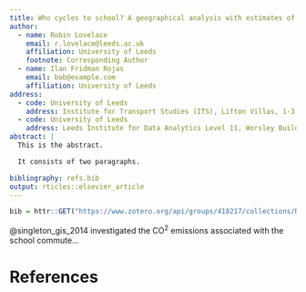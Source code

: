 ```yaml
---
title: Who cycles to school? A geographical analysis with estimates of its potential to grow in England
author:
  - name: Robin Lovelace
    email: r.lovelace@leeds.ac.uk 
    affiliation: University of Leeds
    footnote: Corresponding Author
  - name: Ilan Fridman Rojas
    email: bob@example.com
    affiliation: University of Leeds
address:
  - code: University of Leeds
    address: Institute for Transport Studies (ITS), Lifton Villas, 1-3 Lifton Place, University of Leeds, Leeds, LS2 9JT, United Kingdom 
  - code: University of Leeds
    address: Leeds Institute for Data Analytics Level 11, Worsley Building Clarendon Way Leeds LS2 9NL, United Kingdom 
abstract: |
  This is the abstract.

  It consists of two paragraphs.

bibliography: refs.bib
output: rticles::elsevier_article
---
```


```r
bib = httr::GET("https://www.zotero.org/api/groups/418217/collections/RZSVFK8G/items/top?limit=100&format=bibtex&v=1", httr::write_disk("paper/refs.bib", overwrite = T))
```


@singleton_gis_2014 investigated the CO^2^ emissions associated with the school commute...

References {#references .unnumbered}
==========

